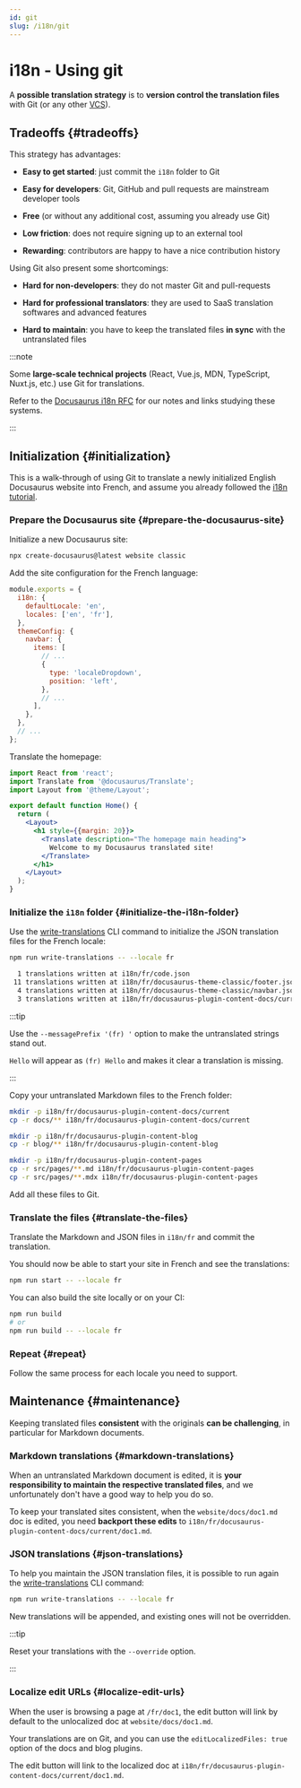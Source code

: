 ```yaml
---
id: git
slug: /i18n/git
---
```


# i18n - Using git

A **possible translation strategy** is to **version control the translation files** with Git (or any other [VCS](https://en.wikipedia.org/wiki/Version_control)).

## Tradeoffs {#tradeoffs}

This strategy has advantages:

- **Easy to get started**: just commit the `i18n` folder to Git

- **Easy for developers**: Git, GitHub and pull requests are mainstream developer tools

- **Free** (or without any additional cost, assuming you already use Git)

- **Low friction**: does not require signing up to an external tool

- **Rewarding**: contributors are happy to have a nice contribution history

Using Git also present some shortcomings:

- **Hard for non-developers**: they do not master Git and pull-requests

- **Hard for professional translators**: they are used to SaaS translation softwares and advanced features

- **Hard to maintain**: you have to keep the translated files **in sync** with the untranslated files

:::note

Some **large-scale technical projects** (React, Vue.js, MDN, TypeScript, Nuxt.js, etc.) use Git for translations.

Refer to the [Docusaurus i18n RFC](https://github.com/facebook/docusaurus/issues/3317) for our notes and links studying these systems.

:::

## Initialization {#initialization}

This is a walk-through of using Git to translate a newly initialized English Docusaurus website into French, and assume you already followed the [i18n tutorial](./i18n-tutorial.mdx).

### Prepare the Docusaurus site {#prepare-the-docusaurus-site}

Initialize a new Docusaurus site:

```bash
npx create-docusaurus@latest website classic
```

Add the site configuration for the French language:

```js title="docusaurus.config.js"
module.exports = {
  i18n: {
    defaultLocale: 'en',
    locales: ['en', 'fr'],
  },
  themeConfig: {
    navbar: {
      items: [
        // ...
        {
          type: 'localeDropdown',
          position: 'left',
        },
        // ...
      ],
    },
  },
  // ...
};
```

Translate the homepage:

```jsx title="src/pages/index.js"
import React from 'react';
import Translate from '@docusaurus/Translate';
import Layout from '@theme/Layout';

export default function Home() {
  return (
    <Layout>
      <h1 style={{margin: 20}}>
        <Translate description="The homepage main heading">
          Welcome to my Docusaurus translated site!
        </Translate>
      </h1>
    </Layout>
  );
}
```

### Initialize the `i18n` folder {#initialize-the-i18n-folder}

Use the [write-translations](../cli.mdx#docusaurus-write-translations-sitedir) CLI command to initialize the JSON translation files for the French locale:

```bash npm2yarn
npm run write-translations -- --locale fr

  1 translations written at i18n/fr/code.json
 11 translations written at i18n/fr/docusaurus-theme-classic/footer.json
  4 translations written at i18n/fr/docusaurus-theme-classic/navbar.json
  3 translations written at i18n/fr/docusaurus-plugin-content-docs/current.json
```

:::tip

Use the `--messagePrefix '(fr) '` option to make the untranslated strings stand out.

`Hello` will appear as `(fr) Hello` and makes it clear a translation is missing.

:::

Copy your untranslated Markdown files to the French folder:

```bash
mkdir -p i18n/fr/docusaurus-plugin-content-docs/current
cp -r docs/** i18n/fr/docusaurus-plugin-content-docs/current

mkdir -p i18n/fr/docusaurus-plugin-content-blog
cp -r blog/** i18n/fr/docusaurus-plugin-content-blog

mkdir -p i18n/fr/docusaurus-plugin-content-pages
cp -r src/pages/**.md i18n/fr/docusaurus-plugin-content-pages
cp -r src/pages/**.mdx i18n/fr/docusaurus-plugin-content-pages
```

Add all these files to Git.

### Translate the files {#translate-the-files}

Translate the Markdown and JSON files in `i18n/fr` and commit the translation.

You should now be able to start your site in French and see the translations:

```bash npm2yarn
npm run start -- --locale fr
```

You can also build the site locally or on your CI:

```bash npm2yarn
npm run build
# or
npm run build -- --locale fr
```

### Repeat {#repeat}

Follow the same process for each locale you need to support.

## Maintenance {#maintenance}

Keeping translated files **consistent** with the originals **can be challenging**, in particular for Markdown documents.

### Markdown translations {#markdown-translations}

When an untranslated Markdown document is edited, it is **your responsibility to maintain the respective translated files**, and we unfortunately don't have a good way to help you do so.

To keep your translated sites consistent, when the `website/docs/doc1.md` doc is edited, you need **backport these edits** to `i18n/fr/docusaurus-plugin-content-docs/current/doc1.md`.

### JSON translations {#json-translations}

To help you maintain the JSON translation files, it is possible to run again the [write-translations](../cli.mdx#docusaurus-write-translations-sitedir) CLI command:

```bash npm2yarn
npm run write-translations -- --locale fr
```

New translations will be appended, and existing ones will not be overridden.

:::tip

Reset your translations with the `--override` option.

:::

### Localize edit URLs {#localize-edit-urls}

When the user is browsing a page at `/fr/doc1`, the edit button will link by default to the unlocalized doc at `website/docs/doc1.md`.

Your translations are on Git, and you can use the `editLocalizedFiles: true` option of the docs and blog plugins.

The edit button will link to the localized doc at `i18n/fr/docusaurus-plugin-content-docs/current/doc1.md`.
